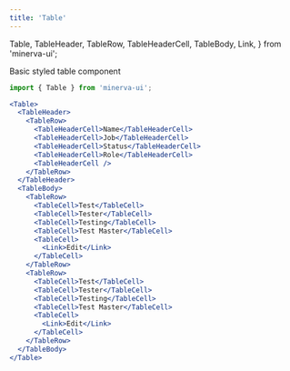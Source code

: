 ```yaml
---
title: 'Table'
---
```


  Table,
  TableHeader,
  TableRow,
  TableHeaderCell,
  TableBody,
  Link,
} from 'minerva-ui';

Basic styled table component

```js
import { Table } from 'minerva-ui';
```

```jsx live
<Table>
  <TableHeader>
    <TableRow>
      <TableHeaderCell>Name</TableHeaderCell>
      <TableHeaderCell>Job</TableHeaderCell>
      <TableHeaderCell>Status</TableHeaderCell>
      <TableHeaderCell>Role</TableHeaderCell>
      <TableHeaderCell />
    </TableRow>
  </TableHeader>
  <TableBody>
    <TableRow>
      <TableCell>Test</TableCell>
      <TableCell>Tester</TableCell>
      <TableCell>Testing</TableCell>
      <TableCell>Test Master</TableCell>
      <TableCell>
        <Link>Edit</Link>
      </TableCell>
    </TableRow>
    <TableRow>
      <TableCell>Test</TableCell>
      <TableCell>Tester</TableCell>
      <TableCell>Testing</TableCell>
      <TableCell>Test Master</TableCell>
      <TableCell>
        <Link>Edit</Link>
      </TableCell>
    </TableRow>
  </TableBody>
</Table>
```
